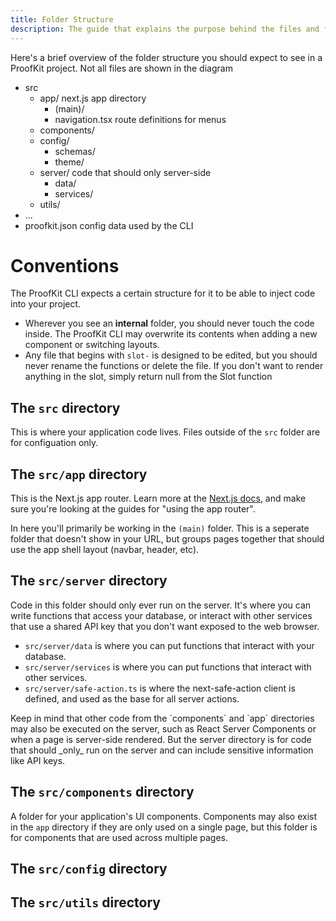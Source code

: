 ```yaml
---
title: Folder Structure
description: The guide that explains the purpose behind the files and folders within a ProofKit project.
---
```



Here's a brief overview of the folder structure you should expect to see in a ProofKit project. Not all files are shown in the diagram

<FileTree>

- src
  - app/ next.js app directory
    - (main)/
    - navigation.tsx route definitions for menus
  - components/
  - config/
    - schemas/
    - theme/
  - server/ code that should only server-side
    - data/
    - services/
  - utils/
- ...
- proofkit.json config data used by the CLI

</FileTree>

# Conventions

The ProofKit CLI expects a certain structure for it to be able to inject code into your project.

- Wherever you see an **internal** folder, you should never touch the code inside. The ProofKit CLI may overwrite its contents when adding a new component or switching layouts.
- Any file that begins with `slot-` is designed to be edited, but you should never rename the functions or delete the file. If you don't want to render anything in the slot, simply return null from the Slot function

## The `src` directory

This is where your application code lives. Files outside of the `src` folder are for configuation only.

## The `src/app` directory

This is the Next.js app router. Learn more at the [Next.js docs](https://nextjs.org/docs/app/building-your-application/routing), and make sure you're looking at the guides for "using the app router".

In here you'll primarily be working in the `(main)` folder. This is a seperate folder that doesn't show in your URL, but groups pages together that should use the app shell layout (navbar, header, etc).

## The `src/server` directory

Code in this folder should only ever run on the server. It's where you can write functions that access your database, or interact with other services that use a shared API key that you don't want exposed to the web browser.

- `src/server/data` is where you can put functions that interact with your database.
- `src/server/services` is where you can put functions that interact with other services.
- `src/server/safe-action.ts` is where the next-safe-action client is defined, and used as the base for all server actions.

<Aside>
  Keep in mind that other code from the `components` and `app` directories may
  also be executed on the server, such as React Server Components or when a page
  is server-side rendered. But the server directory is for code that should
  _only_ run on the server and can include sensitive information like API keys.
</Aside>

## The `src/components` directory

A folder for your application's UI components. Components may also exist in the `app` directory if they are only used on a single page, but this folder is for components that are used across multiple pages.

## The `src/config` directory

## The `src/utils` directory
